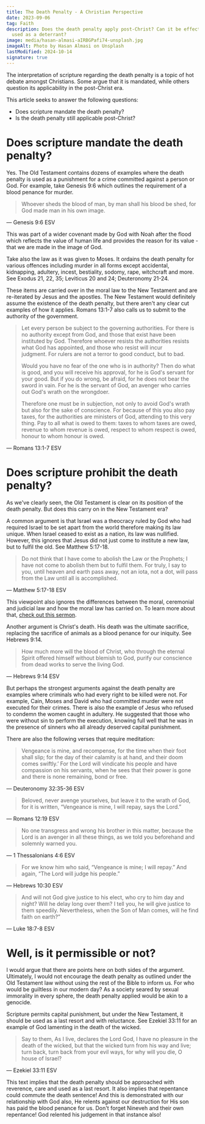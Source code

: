 ```yaml
---
title: The Death Penalty - A Christian Perspective
date: 2023-09-06
tag: Faith
description: Does the death penalty apply post-Christ? Can it be effectively
  used as a deterrant?
image: media/hasan-almasi-aIRBGPafi74-unsplash.jpg
imageAlt: Photo by Hasan Almasi on Unsplash
lastModified: 2024-10-14
signature: true
---
```


The interpretation of scripture regarding the death penalty is a topic of hot debate amongst Christians. Some argue that it is mandated, while others question its applicability in the post-Christ era.

This article seeks to answer the following questions:

- Does scripture mandate the death penalty?
- Is the death penalty still applicable post-Christ?

# Does scripture mandate the death penalty?

Yes. The Old Testament contains dozens of examples where the death penalty is used as a punishment for a crime committed against a person or God. For example, take Genesis 9:6 which outlines the requirement of a blood penance for murder.

> Whoever sheds the blood of man, by man shall his blood be shed, for God made man in his own image.

— Genesis 9:6 ESV

This was part of a wider covenant made by God with Noah after the flood which reflects the value of human life and provides the reason for its value - that we are made in the image of God.

Take also the law as it was given to Moses. It ordains the death penalty for various offences including murder in all forms except accidental, kidnapping, adultery, incest, bestiality, sodomy, rape, witchcraft and more. See Exodus 21, 22, 35; Leviticus 20 and 24; Deuteronomy 21-24.

These items are carried over in the moral law to the New Testament and are re-iterated by Jesus and the apostles. The New Testament would definitely assume the existence of the death penalty, but there aren't any clear cut examples of how it applies. Romans 13:1-7 also calls us to submit to the authority of the government.

> Let every person be subject to the governing authorities. For there is no authority except from God, and those that exist have been instituted by God. Therefore whoever resists the authorities resists what God has appointed, and those who resist will incur judgment. For rulers are not a terror to good conduct, but to bad.
>
> Would you have no fear of the one who is in authority? Then do what is good, and you will receive his approval, for he is God's servant for your good. But if you do wrong, be afraid, for he does not bear the sword in vain. For he is the servant of God, an avenger who carries out God's wrath on the wrongdoer.
>
> Therefore one must be in subjection, not only to avoid God's wrath but also for the sake of conscience. For because of this you also pay taxes, for the authorities are ministers of God, attending to this very thing. Pay to all what is owed to them: taxes to whom taxes are owed, revenue to whom revenue is owed, respect to whom respect is owed, honour to whom honour is owed.

— Romans 13:1-7 ESV

# Does scripture prohibit the death penalty?

As we've clearly seen, the Old Testament is clear on its position of the death penalty. But does this carry on in the New Testament era?

A common argument is that Israel was a theocracy ruled by God who had required Israel to be set apart from the world therefore making its law unique. When Israel ceased to exist as a nation, its law was nullified. However, this ignores that Jesus did not just come to institute a new law, but to fulfil the old. See Matthew 5:17-18.

> Do not think that I have come to abolish the Law or the Prophets; I have not come to abolish them but to fulfil them. For truly, I say to you, until heaven and earth pass away, not an iota, not a dot, will pass from the Law until all is accomplished.

— Matthew 5:17-18 ESV

This viewpoint also ignores the differences between the moral, ceremonial and judicial law and how the moral law has carried on. To learn more about that, [check out this sermon](https://www.youtube.com/watch?v=Ohz_Z4yJyKM&list=PLp88AentmvGOYgMkbg7U3OAr5z0ph16_i&index=10).

Another argument is Christ's death. His death was the ultimate sacrifice, replacing the sacrifice of animals as a blood penance for our iniquity. See Hebrews 9:14.

> How much more will the blood of Christ, who through the eternal Spirit offered himself without blemish to God, purify our conscience from dead works to serve the living God.

— Hebrews 9:14 ESV

But perhaps the strongest arguments against the death penalty are examples where criminals who had every right to be killed were not. For example, Cain, Moses and David who had committed murder were not executed for their crimes. There is also the example of Jesus who refused to condemn the women caught in adultery. He suggested that those who were without sin to perform the execution, knowing full well that he was in the presence of sinners who all already deserved capital punishment.

There are also the following verses that require meditation:

> Vengeance is mine, and recompense, for the time when their foot shall slip; for the day of their calamity is at hand, and their doom comes swiftly.’ For the Lord will vindicate his people and have compassion on his servants, when he sees that their power is gone and there is none remaining, bond or free.

— Deuteronomy 32:35-36 ESV

> Beloved, never avenge yourselves, but leave it to the wrath of God, for it is written, “Vengeance is mine, I will repay, says the Lord.”

— Romans 12:19 ESV

> No one transgress and wrong his brother in this matter, because the Lord is an avenger in all these things, as we told you beforehand and solemnly warned you.

— 1 Thessalonians 4:6 ESV

> For we know him who said, “Vengeance is mine; I will repay.” And again, “The Lord will judge his people.”

— Hebrews 10:30 ESV

> And will not God give justice to his elect, who cry to him day and night? Will he delay long over them? I tell you, he will give justice to them speedily. Nevertheless, when the Son of Man comes, will he find faith on earth?”

— Luke 18:7-8 ESV

# Well, is it permissible or not?

I would argue that there are points here on both sides of the argument. Ultimately, I would not encourage the death penalty as outlined under the Old Testament law without using the rest of the Bible to inform us. For who would be guiltless in our modern day? As a society seared by sexual immorality in every sphere, the death penalty applied would be akin to a genocide.

Scripture permits capital punishment, but under the New Testament, it should be used as a last resort and with reluctance. See Ezekiel 33:11 for an example of God lamenting in the death of the wicked.

> Say to them, As I live, declares the Lord God, I have no pleasure in the death of the wicked, but that the wicked turn from his way and live; turn back, turn back from your evil ways, for why will you die, O house of Israel?

— Ezekiel 33:11 ESV

This text implies that the death penalty should be approached with reverence, care and used as a last resort. It also implies that repentance could commute the death sentence! And this is demonstrated with our relationship with God also, He relents against our destruction for His son has paid the blood penance for us. Don't forget Nineveh and their own repentance! God relented his judgement in that instance also!
